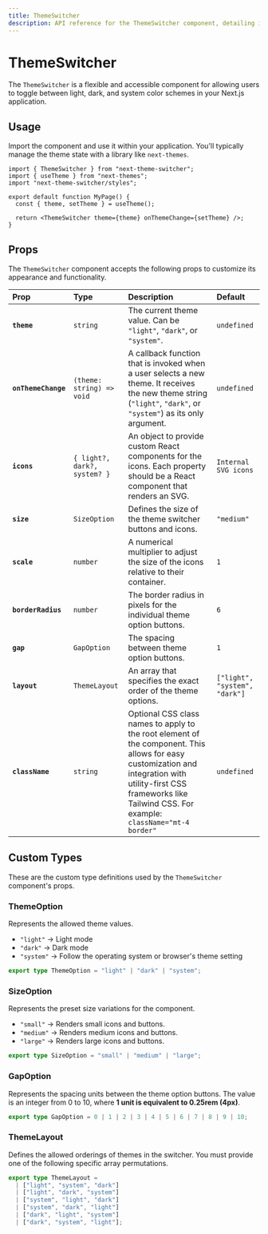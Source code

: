```yaml
---
title: ThemeSwitcher
description: API reference for the ThemeSwitcher component, detailing its props, types, and usage.
---
```



# ThemeSwitcher

The `ThemeSwitcher` is a flexible and accessible component for allowing users to toggle between light, dark, and system color schemes in your Next.js application.

## Usage

Import the component and use it within your application. You'll typically manage the theme state with a library like `next-themes`.

```tsx
import { ThemeSwitcher } from "next-theme-switcher";
import { useTheme } from "next-themes";
import "next-theme-switcher/styles";

export default function MyPage() {
  const { theme, setTheme } = useTheme();

  return <ThemeSwitcher theme={theme} onThemeChange={setTheme} />;
}
```

## Props

The `ThemeSwitcher` component accepts the following props to customize its appearance and functionality.

| Prop                | Type                         | Description                                                                                                                                                                                                            | Default                       |
| :------------------ | :--------------------------- | :--------------------------------------------------------------------------------------------------------------------------------------------------------------------------------------------------------------------- | :---------------------------- |
| **`theme`**         | `string`                     | The current theme value. Can be `"light"`, `"dark"`, or `"system"`.                                                                                                                                                    | `undefined`                   |
| **`onThemeChange`** | `(theme: string) => void`    | A callback function that is invoked when a user selects a new theme. It receives the new theme string (`"light"`, `"dark"`, or `"system"`) as its only argument.                                                       | `undefined`                   |
| **`icons`**         | `{ light?, dark?, system? }` | An object to provide custom React components for the icons. Each property should be a React component that renders an SVG.                                                                                             | `Internal SVG icons`          |
| **`size`**          | `SizeOption`                 | Defines the size of the theme switcher buttons and icons.                                                                                                                                                              | `"medium"`                    |
| **`scale`**         | `number`                     | A numerical multiplier to adjust the size of the icons relative to their container.                                                                                                                                    | `1`                           |
| **`borderRadius`**  | `number`                     | The border radius in pixels for the individual theme option buttons.                                                                                                                                                   | `6`                           |
| **`gap`**           | `GapOption`                  | The spacing between theme option buttons.                                                                                                                                                                              | `1`                           |
| **`layout`**        | `ThemeLayout`                | An array that specifies the exact order of the theme options.                                                                                                                                                          | `["light", "system", "dark"]` |
| **`className`**     | `string`                     | Optional CSS class names to apply to the root element of the component. This allows for easy customization and integration with utility-first CSS frameworks like Tailwind CSS. For example: `className="mt-4 border"` | `undefined`                   |

## Custom Types

These are the custom type definitions used by the `ThemeSwitcher` component's props.

### ThemeOption

Represents the allowed theme values.

- `"light"` → Light mode
- `"dark"` → Dark mode
- `"system"` → Follow the operating system or browser's theme setting

```ts
export type ThemeOption = "light" | "dark" | "system";
```

### SizeOption

Represents the preset size variations for the component.

- `"small"` → Renders small icons and buttons.
- `"medium"` → Renders medium icons and buttons.
- `"large"` → Renders large icons and buttons.

```ts
export type SizeOption = "small" | "medium" | "large";
```

### GapOption

Represents the spacing units between the theme option buttons. The value is an integer from 0 to 10, where **1 unit is equivalent to 0.25rem (4px)**.

```ts
export type GapOption = 0 | 1 | 2 | 3 | 4 | 5 | 6 | 7 | 8 | 9 | 10;
```

### ThemeLayout

Defines the allowed orderings of themes in the switcher. You must provide one of the following specific array permutations.

```ts
export type ThemeLayout =
  | ["light", "system", "dark"]
  | ["light", "dark", "system"]
  | ["system", "light", "dark"]
  | ["system", "dark", "light"]
  | ["dark", "light", "system"]
  | ["dark", "system", "light"];
```
